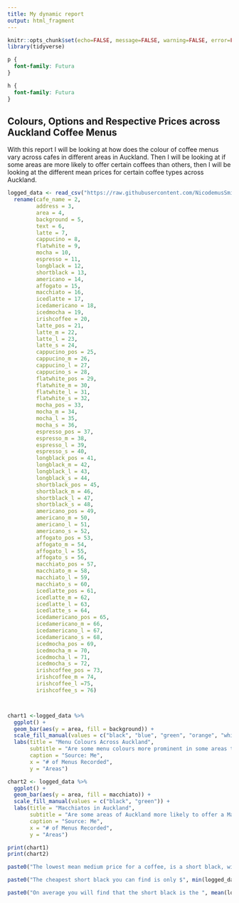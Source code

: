 ```yaml
---
title: My dynamic report
output: html_fragment
---
```


```r
knitr::opts_chunk$set(echo=FALSE, message=FALSE, warning=FALSE, error=FALSE, fig.width = 7, fig.height = 5)
library(tidyverse)

```

```css
p {
  font-family: Futura
}

h {
  font-family: Futura
}

```

## Colours, Options and Respective Prices across Auckland Coffee Menus

With this report I will be looking at how does the colour of coffee menus vary across cafes in different areas in Auckland. Then I will be looking at if some areas are more likely to offer certain coffees than others, then I will be looking at the different mean prices for certain coffee types across Auckland.

```r
logged_data <- read_csv("https://raw.githubusercontent.com/NicodemusSmith/stats220/refs/heads/main/CoffeeMenus.csv") %>%
  rename(cafe_name = 2,
         address = 3,
         area = 4,
         background = 5,
         text = 6,
         latte = 7,
         cappucino = 8,
         flatwhite = 9,
         mocha = 10,
         espresso = 11,
         longblack = 12,
         shortblack = 13,
         americano = 14,
         affogato = 15,
         macchiato = 16,
         icedlatte = 17,
         icedamericano = 18,
         icedmocha = 19,
         irishcoffee = 20,
         latte_pos = 21,
         latte_m = 22,
         latte_l = 23,
         latte_s = 24,
         cappucino_pos = 25,
         cappucino_m = 26,
         cappucino_l = 27,
         cappucino_s = 28,
         flatwhite_pos = 29,
         flatwhite_m = 30,
         flatwhite_l = 31,
         flatwhite_s = 32,
         mocha_pos = 33,
         mocha_m = 34,
         mocha_l = 35,
         mocha_s = 36,
         espresso_pos = 37,
         espresso_m = 38,
         espresso_l = 39,
         espresso_s = 40,
         longblack_pos = 41,
         longblack_m = 42,
         longblack_l = 43,
         longblack_s = 44,
         shortblack_pos = 45,
         shortblack_m = 46,
         shortblack_l = 47,
         shortblack_s = 48,
         americano_pos = 49,
         americano_m = 50,
         americano_l = 51,
         americano_s = 52,
         affogato_pos = 53,
         affogato_m = 54,
         affogato_l = 55,
         affogato_s = 56,
         macchiato_pos = 57,
         macchiato_m = 58,
         macchiato_l = 59,
         macchiato_s = 60,
         icedlatte_pos = 61,
         icedlatte_m = 62,
         icedlatte_l = 63,
         icedlatte_s = 64,
         icedamericano_pos = 65,
         icedamericano_m = 66,
         icedamericano_l = 67,
         icedamericano_s = 68,
         icedmocha_pos = 69,
         icedmocha_m = 70,
         icedmocha_l = 71,
         icedmocha_s = 72,
         irishcoffee_pos = 73,
         irishcoffee_m = 74,
         irishcoffee_l =75,
         irishcoffee_s = 76)



chart1 <-logged_data %>%
  ggplot() +
  geom_bar(aes(y = area, fill = background)) +
  scale_fill_manual(values = c("black", "blue", "green", "orange", "white", "yellow", "red", "purple")) +
  labs(title = "Menu Colours Across Auckland",
       subtitle = "Are some menu colours more prominent in some areas than rather others?",
       caption = "Source: Me",
       x = "# of Menus Recorded",
       y = "Areas")

chart2 <- logged_data %>%
  ggplot() +
  geom_bar(aes(y = area, fill = macchiato)) +
  scale_fill_manual(values = c("black", "green")) +
  labs(title = "Macchiatos in Auckland",
       subtitle = "Are some areas of Auckland more likely to offer a Macchiato than others?",
       caption = "Source: Me",
       x = "# of Menus Recorded",
       y = "Areas")

print(chart1)
print(chart2)

```

```r
paste0("The lowest mean medium price for a coffee, is a short black, with a mean price of $", mean(logged_data$shortblack_m, na.rm = TRUE) %>% round(2), " and the highest mean medium price for a coffee is an iced mocha, with a mean price of $", mean(logged_data$icedmocha_m, na.rm = TRUE) %>% round(2))

paste0("The cheapest short black you can find is only $", min(logged_data$shortblack_m, na.rm = TRUE)," while the most expensive iced mocha you can get is $", max(logged_data$icedmocha_m, na.rm = TRUE))

paste0("On average you will find that the short black is the ", mean(logged_data$shortblack_pos, na.rm = TRUE) %>% round(), "th coffee offered on a menu, while the iced mocha is on average the ", mean(logged_data$icedmocha_m, na.rm = TRUE) %>% round(), "th coffee offered.")
```



